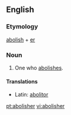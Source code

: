 ==English==

===Etymology===
[[abolish]] + [[er]]

===Noun===
{{en-noun}}
# One who [[abolish]]es.

====Translations====
*Latin: [[abolitor]] {{m}}

[[pt:abolisher]]
[[vi:abolisher]]